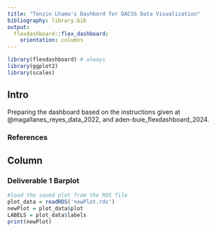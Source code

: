 ```yaml
---
title: "Tenzin Lhamo's Dashbord for DACSS Data Visualization"
bibliography: library.bib
output: 
  flexdashboard::flex_dashboard:
    orientation: columns
---
```


```r
library(flexdashboard) # always
library(ggplot2)
library(scales)
```

## Intro {.sidebar}

Preparing the dashboard based on the instructions given at @magallanes_reyes_data_2022, and aden-buie_flexdashboard_2024.

### References
<div id="refs"></div>

## Column {data-width="450"}

### Deliverable 1 Barplot <!-- Suburb Locale Distribution Barplot -->

```r
#load the saved plot from the RDS file
plot_data = readRDS('newPlot.rds')
newPlot = plot_data$plot
LABELS = plot_data$labels
print(newPlot)
```